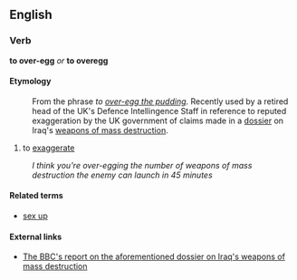 ==English==
===Verb===
'''to over-egg''' ''or'' '''to overegg'''

====Etymology====
:From the phrase ''to [[over-egg the pudding]]''.  Recently used by a retired head of the UK's Defence Intellingence Staff in reference to reputed exaggeration by the UK government of claims made in a [[dossier]] on Iraq's [[weapons of mass destruction]].

#to [[exaggerate]]
:''I think you're over-egging the number of weapons of mass destruction the enemy can launch in 45 minutes''

====Related terms====
*[[sex up]]

====External links====
*[[http://news.bbc.co.uk/1/hi/uk_politics/3076692.stm|The BBC's report on the aforementioned dossier on Iraq's weapons of mass destruction]]